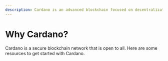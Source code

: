 ```yaml
---
description: Cardano is an advanced blockchain focused on decentralization, scalability, and sustainability. The network is designed for positive real-world impact. 
---
```


# Why Cardano?

Cardano is a secure blockchain network that is open to all. Here are some resources to get started with Cardano. 